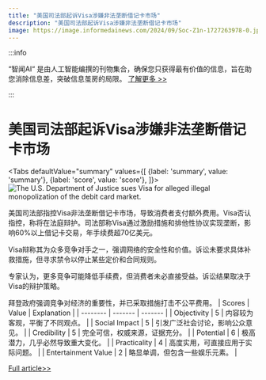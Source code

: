 ```yaml
---
title: "美国司法部起诉Visa涉嫌非法垄断借记卡市场"
description: "美国司法部起诉Visa涉嫌非法垄断借记卡市场"
image: https://image.informedainews.com/2024/09/Soc-Z1n-1727263978-0.jpg
---
```



:::info

“智闻AI“ 是由人工智能编撰的刊物集合，确保您只获得最有价值的信息，旨在助您消除信息差，突破信息茧房的局限。  [了解更多 >>](/)

:::

# 美国司法部起诉Visa涉嫌非法垄断借记卡市场


<Tabs
	defaultValue="summary"
	values={[
	{label: 'summary', value: 'summary'},
	{label: 'score', value: 'score'},
]}>
<TabItem value="summary">
<img
  src="https://image.informedainews.com/2024/09/Soc-Z1n-1727263978-0.jpg"
  alt="The U.S. Department of Justice sues Visa for alleged illegal monopolization of the debit card market."
/>



美国司法部指控Visa非法垄断借记卡市场，导致消费者支付额外费用。Visa否认指控，称将在法庭辩护。司法部称Visa通过激励措施和排他性协议实现垄断，影响60%以上借记卡交易，年手续费超70亿美元。

Visa辩称其为众多竞争对手之一，强调网络的安全性和价值。诉讼未要求具体补救措施，但寻求禁令以停止某些定价和合同规则。

专家认为，更多竞争可能降低手续费，但消费者未必直接受益。诉讼结果取决于Visa的辩护策略。

拜登政府强调竞争对经济的重要性，并已采取措施打击不公平费用。
</TabItem>
<TabItem value="score">
	| Scores     | Value   | Explanation |
	| -------- | ------- | ------- |
	| Objectivity  | 5    | 内容较为客观，平衡了不同观点。    |
	| Social Impact | 5     | 引发广泛社会讨论，影响公众意见。    |
	| Credibility    | 5    | 完全可信，权威来源，证据充分。    |
	| Potential    | 6    | 极高潜力，几乎必然导致重大变化。    |
	| Practicality    | 4    | 高度实用，可直接应用于实际问题。    |
	| Entertainment Value    | 2    | 略显单调，但包含一些娱乐元素。    |
</TabItem>
</Tabs>

[Full article>>](https://www.cnbeta.com.tw/articles/tech/1447035.htm)
